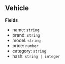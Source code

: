 ## Vehicle

**Fields**

- name: `string`
- brand: `string`
- model: `string`
- price: `number`
- category: `string`
- hash: `string | integer`
